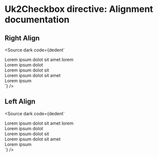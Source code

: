 
# Uk2Checkbox directive: Alignment documentation

<IntroductionLayout></IntroductionLayout>

## Right Align

<Source
  dark
  code={dedent`
  <div class="uk2-checkbox-container uk2-checkbox-align-right">
    <mat-checkbox uk2Checkbox  [uk2IsLoading]="isLoading"[indeterminate]="true"></mat-checkbox>
    <label>Lorem ipsum dolot sit amet lorem</label>
  </div>
  <div class="uk2-checkbox-container uk2-checkbox-align-right">
    <mat-checkbox uk2Checkbox  [uk2IsLoading]="isLoading" [checked]="isChecked"></mat-checkbox>
    <label>Lorem ipsum dolot</label>
  </div>
  <div class="uk2-checkbox-container uk2-checkbox-align-right">
    <mat-checkbox uk2Checkbox  [uk2IsLoading]="isLoading"></mat-checkbox>
    <label>Lorem ipsum dolot sit</label>
  </div>
  <div class="uk2-checkbox-container uk2-checkbox-align-right">
    <mat-checkbox uk2Checkbox  [uk2IsLoading]="isLoading" ></mat-checkbox>
    <label>Lorem ipsum dolot sit amet</label>
  </div>
  <div class="uk2-checkbox-container uk2-checkbox-align-right">
    <mat-checkbox uk2Checkbox  [uk2IsLoading]="isLoading" [disabled]="true"></mat-checkbox>
    <label>Lorem ipsum </label>
  </div>
  `}
/>

## Left Align

<Source
  dark
  code={dedent`
  <div class="uk2-checkbox-container">
    <mat-checkbox uk2Checkbox  [uk2IsLoading]="isLoading"[indeterminate]="true"></mat-checkbox>
    <label>Lorem ipsum dolot sit amet lorem</label>
  </div>
  <div class="uk2-checkbox-container">
    <mat-checkbox uk2Checkbox  [uk2IsLoading]="isLoading" [checked]="isChecked"></mat-checkbox>
    <label>Lorem ipsum dolot</label>
  </div>
  <div class="uk2-checkbox-container">
    <mat-checkbox uk2Checkbox  [uk2IsLoading]="isLoading"></mat-checkbox>
    <label>Lorem ipsum dolot sit</label>
  </div>
  <div class="uk2-checkbox-container">
    <mat-checkbox uk2Checkbox  [uk2IsLoading]="isLoading" ></mat-checkbox>
    <label>Lorem ipsum dolot sit amet</label>
  </div>
  <div class="uk2-checkbox-container">
    <mat-checkbox uk2Checkbox  [uk2IsLoading]="isLoading" [disabled]="true"></mat-checkbox>
    <label>Lorem ipsum </label>
  </div>
  `}
/>
